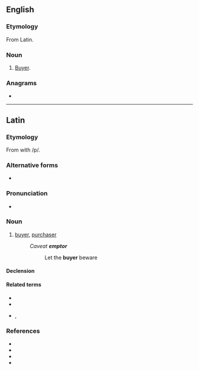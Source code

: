 ==English==

===Etymology===
From Latin.

===Noun===
{{en-noun}}

# {{lb|en|law}} [[buyer|Buyer]].

===Anagrams===
* {{anagrams|en|a=emoprt|pro tem|pro tem.|trompe}}

----

==Latin==

===Etymology===
From {{suf|la|emō|tor|alt1=ēm-|t1=to buy|pos2=agent noun suffix}} with {{glossary|epenthesis|epenthetic}} /p/.

===Alternative forms===
* {{l|la|ēmtor}}

===Pronunciation===
* {{la-IPA|ēmptor}}

===Noun===
{{la-noun|ēmptor<3>}}

# [[buyer]], [[purchaser]]
#: ''Caveat '''emptor'''''
#:: Let the '''buyer''' beware

====Declension====
{{la-ndecl|ēmptor<3>}}

====Related terms====
* {{l|la|emō}}
* {{l|la|ēmptiō}}
* {{l|la|ēmptrīx}}, {{l|la|ēmtrīx}}

===References===
* {{R:L&S}}
* {{R:Elementary Lewis}}
* {{R:du Cange}}
* {{R:Gaffiot}}